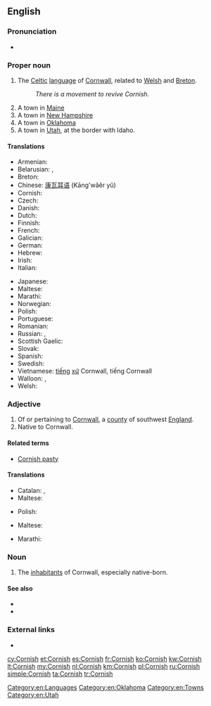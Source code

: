 ==English==

===Pronunciation===
* {{IPA|/ˈkɔːɹnɪʃ/|lang=en}}

===Proper noun===
{{wikipedia}}
{{en-proper noun}}

# The [[Celtic]] [[language]] of [[Cornwall]], related to [[Welsh]] and [[Breton]].
#: ''There is a movement to revive Cornish.''
# A town in [[Maine]]
# A town in [[New Hampshire]]
# A town in [[Oklahoma]]
# A town in [[Utah]], at the border with Idaho.

====Translations====
{{trans-top|Language}}
* Armenian: {{t|hy|կոռներեն|sc=Armn}}
* Belarusian: {{t|be|ко́рнская мо́ва|f|sc=Cyrl}}, {{t|be|ко́рнская|f|sc=Cyrl}}
* Breton: {{t+|br|kerneveureg}}
* Chinese: [[康瓦耳语]] (Kāng'wǎěr yǔ)
* Cornish: {{t+|kw|Kernewek}}
* Czech: {{t|cs|kornština|f}}
* Danish: {{t|da|kornisk}}
* Dutch: {{t+|nl|Cornisch}}
* Finnish: {{t+|fi|korni}}
* French: {{t+|fr|cornique|m}}
* Galician: {{t+|gl|córnico}}
* German: {{t+|de|Kornisch|n}}
* Hebrew: {{t|he|קורנית}}
* Irish: {{t|ga|Coirnis}}
* Italian: {{t|it|cornovagliese}}
{{trans-mid}}
* Japanese: {{t+|ja|コーンウォール語|tr=kōnwōru go}}
* Maltese: {{t|mt|Korniku|m}}
* Marathi: {{t|mr|कॉर्निश|f|tr=kǒrniśa|sc=Deva}}
* Norwegian: {{t|no|kornisk}}
* Polish: {{t|pl|kornwalijski|m}}
* Portuguese: {{t+|pt|córnico}}
* Romanian: {{t|ro|cornică}}
* Russian: {{t+|ru|корнуэльский|tr=kornuél’skij}}, {{t+|ru|корнский}}
* Scottish Gaelic: {{t|gd|Còrnais}}
* Slovak: {{t|sk|kornčina|f}}
* Spanish: {{t+|es|córnico}}
* Swedish: {{t+|sv|korniska}}
* Vietnamese: [[tiếng]] [[xứ]] Cornwall, tiếng Cornwall
* Walloon: {{t|wa|Gayel des Cornouwayes}}, {{t|wa|Cornike}}
* Welsh: {{t+|cy|Cernyweg}}
{{trans-bottom}}

===Adjective===
{{en-adj|-}}

# Of or pertaining to [[Cornwall]], a [[county]] of southwest [[England]].
# Native to Cornwall.

====Related terms====
* [[Cornish pasty]]

====Translations====
{{trans-top|of Cornwall}}
* Catalan: {{t+|ca|còrnic|m}}, {{t|ca|cornuallès|m}}
* Maltese: {{t|mt|korniku}}
{{trans-mid}}
* Polish: {{t|pl|kornwalijski|m}}
{{trans-bottom}}

{{trans-top|native to Cornwall}}
* Maltese: {{t|mt|korniku}}
{{trans-mid}}
* Marathi: {{t|mr|कॉर्निश|tr=kǒrniśa|sc=Deva}}
{{trans-bottom}}

===Noun===
{{en-plural noun}}

# {{context|collectively|lang=en}} The [[inhabitant]]s of Cornwall, especially native-born.

====See also====
{{interwiktionary|code=kw}}
* {{websters-online}}
* {{langcat}}

===External links===
* {{ISO 639|link=Ethnologue|1code=kw|code=cor}}

[[Category:en:Languages]]
[[Category:en:Oklahoma]]
[[Category:en:Towns]]
[[Category:en:Utah]]

[[cy:Cornish]]
[[et:Cornish]]
[[es:Cornish]]
[[fr:Cornish]]
[[ko:Cornish]]
[[kw:Cornish]]
[[lt:Cornish]]
[[my:Cornish]]
[[nl:Cornish]]
[[km:Cornish]]
[[pl:Cornish]]
[[ru:Cornish]]
[[simple:Cornish]]
[[ta:Cornish]]
[[tr:Cornish]]
